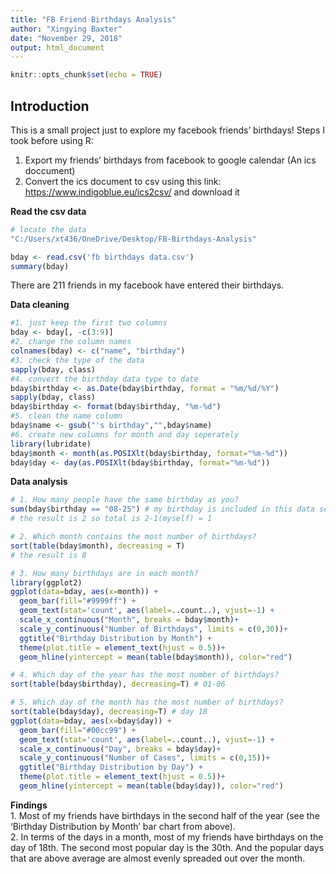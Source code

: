 ```yaml
---
title: "FB Friend Birthdays Analysis"   
author: "Xingying Baxter"  
date: "November 29, 2018"  
output: html_document
---
```


```r
knitr::opts_chunk$set(echo = TRUE)
```

## Introduction

This is a small project just to explore my facebook friends' birthdays! Steps I took before using R:  

1. Export my friends' birthdays from facebook to google calendar (An ics doccument)
2. Convert the ics document to csv using this link: <https://www.indigoblue.eu/ics2csv/> and download it  

**Read the csv data** 

```r
# locate the data
"C:/Users/xt436/OneDrive/Desktop/FB-Birthdays-Analysis"

bday <- read.csv('fb birthdays data.csv')
summary(bday)

```
There are 211 friends in my facebook have entered their birthdays.
  
**Data cleaning** 

```r
#1. just keep the first two columns
bday <- bday[, -c(3:9)]
#2. change the column names
colnames(bday) <- c("name", "birthday")
#3. check the type of the data
sapply(bday, class)
#4. convert the birthday data type to date
bday$birthday <- as.Date(bday$birthday, format = "%m/%d/%Y")
sapply(bday, class)
bday$birthday <- format(bday$birthday, "%m-%d")
#5. clean the name column
bday$name <- gsub("'s birthday","",bday$name)
#6. create new columns for month and day seperately 
library(lubridate)
bday$month <- month(as.POSIXlt(bday$birthday, format="%m-%d"))
bday$day <- day(as.POSIXlt(bday$birthday, format="%m-%d"))

```

**Data analysis** 

```r
# 1. How many people have the same birthday as you?
sum(bday$birthday == "08-25") # my birthday is included in this data set
# the result is 2 so total is 2-1(myself) = 1

# 2. Which month contains the most number of birthdays?
sort(table(bday$month), decreasing = T)
# the result is 8

# 3. How many birthdays are in each month?
library(ggplot2)
ggplot(data=bday, aes(x=month)) +
  geom_bar(fill="#9999ff") +
  geom_text(stat='count', aes(label=..count..), vjust=-1) +
  scale_x_continuous("Month", breaks = bday$month)+
  scale_y_continuous("Number of Birthdays", limits = c(0,30))+
  ggtitle("Birthday Distribution by Month") +
  theme(plot.title = element_text(hjust = 0.5))+
  geom_hline(yintercept = mean(table(bday$month)), color="red")

# 4. Which day of the year has the most number of birthdays?
sort(table(bday$birthday), decreasing=T) # 01-06

# 5. Which day of the month has the most number of birthdays?
sort(table(bday$day), decreasing=T) # day 18
ggplot(data=bday, aes(x=bday$day)) +
  geom_bar(fill="#00cc99") +
  geom_text(stat='count', aes(label=..count..), vjust=-1) +
  scale_x_continuous("Day", breaks = bday$day)+
  scale_y_continuous("Number of Cases", limits = c(0,15))+
  ggtitle("Birthday Distribution by Day") +
  theme(plot.title = element_text(hjust = 0.5))+
  geom_hline(yintercept = mean(table(bday$day)), color="red")

```
  
**Findings**  
1. Most of my friends have birthdays in the second half of the year (see the 'Birthday Distribution by Month' bar chart from above).  
2. In terms of the days in a month, most of my friends have birthdays on the day of 18th. The second most popular day is the 30th. And the popular days that are above average are almost evenly spreaded out over the month.


